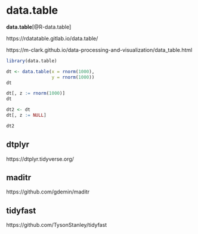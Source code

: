 

# data.table {#data-table}  

**data.table**[@R-data.table]

https://rdatatable.gitlab.io/data.table/  

https://m-clark.github.io/data-processing-and-visualization/data_table.html   


```r
library(data.table)
```

```r
dt <- data.table(x = rnorm(1000),
                 y = rnorm(1000))
dt
```


```r
dt[, z := rnorm(1000)]
dt
```

```r
dt2 <- dt
dt[, z := NULL]

dt2
```



## dtplyr  

https://dtplyr.tidyverse.org/  


## maditr  

https://github.com/gdemin/maditr  


## tidyfast  

https://github.com/TysonStanley/tidyfast  